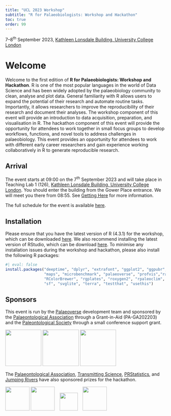```yaml
---
title: "UCL 2023 Workshop"
subtitle: "R for Palaeobiologists: Workshop and Hackathon"
toc: true
order: 99
---
```


7--8^th^ September 2023, [Kathleen Lonsdale Building, University College London](https://goo.gl/maps/CseD7br5SF9xLEQE6)

# Welcome

Welcome to the first edition of **R for Palaeobiologists: Workshop and Hackathon**. R is one of the most popular languages in the world of Data Science and has been widely adopted by the palaeobiology community to clean, analyse and plot data. General familiarity with R allows users to expand the potential of their research and automate routine tasks. Importantly, it allows researchers to improve the reproducibility of their research and document their analyses. The workshop component of this event will provide an introduction to data acquisition, preparation, and visualisation in R. The hackathon component of this event will provide the opportunity for attendees to work together in small focus groups to develop workflows, functions, and novel tools to address challenges in palaeobiology. This event provides an opportunity for attendees to work with different early career researchers and gain experience working collaboratively in R to generate reproducible research.

## Arrival

The event starts at 09:00 on the 7^th^ September 2023 and will take place in Teaching Lab 1 (126), [Kathleen Lonsdale Building, University College London](https://goo.gl/maps/CseD7br5SF9xLEQE6). You should enter the building from the Gower Place entrance. We will meet you there from 08:55. See [Getting Here](location.qmd) for more information. 

The full schedule for the event is available [here](schedule.qmd).

## Installation

Please ensure that you have the latest version of R (4.3.1) for the workshop, which can be downloaded [here](https://cran.r-project.org/bin/windows/base/). We also recommend installing the latest version of RStudio, which can be download [here](https://posit.co/download/rstudio-desktop/). To minimise any installation issues during the workshop and hackathon, please also install the following R packages:

```R
#| eval: false
install.packages("deeptime", "dplyr", "extrafont", "ggplot2", "ggpubr", 
                 "maps", "microbenchmark", "palaeoverse", "profvis","raster", 
                 "RColorBrewer", "rgplates", "roxygen2", "rpaleoclim",
                 "sf", "svglite", "terra", "testthat", "usethis")
```


## Sponsors

This event is run by the [Palaeoverse](https://palaeoverse.org) development team and sponsored by the [Palaeontological Association](https://www.palass.org) through a Grant-in-Aid (PA-GA202203) and the [Paleontological Society](https://www.paleosoc.org) through a small conference support grant.

![](images/logo.png){height="3cm"} ![](images/palass-logo.png){height="3cm"} ![](images/palsoc-logo.png){height="3cm"}

The [Palaeontological Association](https://www.palass.org), [Transmitting Science](https://www.transmittingscience.com), [PRStatistics](https://www.prstatistics.com), and [Jumping Rivers](https://www.jumpingrivers.com) have also sponsored prizes for the hackathon.  

![](images/palass-logo.png){height="2cm"} ![](images/ts-logo.png){height="2cm"} &nbsp;&nbsp; ![](images/pr-logo.png){height="1.5cm"} &nbsp;&nbsp; ![](images/jr-logo.png){height="2cm"}

